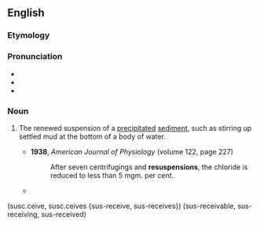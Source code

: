 ==English==

===Etymology===
{{prefix|en|re|suspension}}

===Pronunciation===
* {{IPA|en|/ˌɹiːsəˈspɛnʃən/}}
* {{rhymes|en|ɛnʃən}}
* {{hyph|en|re|sus|pen|sion}}

===Noun===
{{en-noun|~}}

# {{lb|en|ecology}} The renewed suspension of a [[precipitate]]d [[sediment]], such as stirring up settled mud at the bottom of a body of water.
#* '''1938''', ''American Journal of Physiology'' (volume 122, page 227)
#*: After seven centrifugings and '''resuspensions''', the chloride is reduced to less than 5 mgm. per cent.
#* {{quote-journal|en|date=2020 September 9|author=Anthony Lambert|title=Winning passengers back: Getting the public on board...|journal=Rail|page=43|text=As a Government Office for Science report says: "Non-exhaust particulate matter emissions (e.g. tyre wear, brake wear and road dust '''resuspension''') account for approximately 50%-60% of the vehicle emissions that contribute to poor air quality."}}
(susc.ceive, susc.ceives {sus-receive, sus-receives})
(sus-receivable, sus-receiving, sus-received)